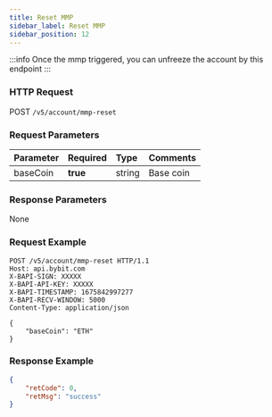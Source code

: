 ```yaml
---
title: Reset MMP
sidebar_label: Reset MMP
sidebar_position: 12
---
```

:::info
Once the mmp triggered, you can unfreeze the account by this endpoint
:::

### HTTP Request
POST `/v5/account/mmp-reset`

### Request Parameters
| Parameter | Required | Type | Comments|
|:----- |:-------|:-----|------ |
|baseCoin |**true** |string |Base coin|

### Response Parameters
None

### Request Example
```http
POST /v5/account/mmp-reset HTTP/1.1
Host: api.bybit.com
X-BAPI-SIGN: XXXXX
X-BAPI-API-KEY: XXXXX
X-BAPI-TIMESTAMP: 1675842997277
X-BAPI-RECV-WINDOW: 5000
Content-Type: application/json

{
    "baseCoin": "ETH"
}
```

### Response Example

```json
{
    "retCode": 0,
    "retMsg": "success"
}
```